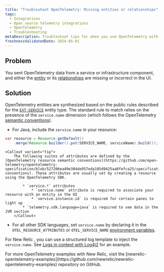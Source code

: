 ```yaml
---
title: "Troubleshoot OpenTelemetry: Missing entities or relationships"
tags:
  - Integrations
  - Open source telemetry integrations
  - OpenTelemetry
  - Troubleshooting
metaDescription: Troubleshoot tips for when you use OpenTelemetry with New Relic
freshnessValidatedDate: 2024-05-01
---
```


## Problem

You sent OpenTelemetry data from a service or infrastructure component, and either the [entity](/docs/new-relic-one/use-new-relic-one/core-concepts/what-entity-new-relic/) or its [relationships](/docs/new-relic-solutions/new-relic-one/core-concepts/what-entity-new-relic/#related-entities) are missing or incorrect in the UI.

## Solution

OpenTelemetry entities are synthesized based on the public rules described for the [`EXT-SERVICE`](https://github.com/newrelic/entity-definitions/blob/b8e75d839eed7859044a9bb601a62e5323107350/definitions/ext-service/definition.yml) entity type. The standard rule to match relies on the presence of the `service.name` dimension (which follows the OpenTelemetry [semantic conventions](https://github.com/open-telemetry/opentelemetry-specification/blob/527206ea49e384de957eda105d9425aa8fefca25/specification/overview.md#semantic-conventions)).

* For Java, include the  `service.name` in your resource:

```java
var resource = Resource.getDefault()
    .merge(Resource.builder().put(SERVICE_NAME, serviceName).build());
```

    <Callout variant="tip">
        The following suites of attributes are defined by the [OpenTelemetry resource semantic conventions](https://github.com/open-telemetry/opentelemetry-specification/blob/527206ea49e384de957eda105d9425aa8fefca25/specification/overview.md#semantic-conventions). These attributes are usually set by creating a resource using the OpenTelemetry SDK.

            * `service.*` attributes
                * `service.name` attribute is required to associate your resource with an entity in the UI
                * `service.instance.id` is required for certain panes to light up
            * `telemetry.sdk.language=java` is required to see data in the JVM section
        </Callout>

* For all other SDK languages, set `service.name` by declaring it in the `OTEL_RESOURCE_ATTRIBUTES` or `OTEL_SERVICE_NAME` [environment variables](https://github.com/open-telemetry/opentelemetry-specification/blob/20c82de552d08428e8cadaaef3e6cb46812f7c00/specification/sdk-environment-variables.md#general-sdk-configuration).

For New Relic <InlinePopover type="logs" />, you can use a structured log template to inject the `service.name`. See [Logs in context with Log4j2](https://github.com/newrelic/newrelic-opentelemetry-examples/blob/e3f5ee85b4dcd8dd29f8f69d78d122b82a9638ba/other-examples/java/logs-in-context-log4j2/Log4j2EventLayout.json#L2) for an example.

<Callout variant="tip">
  For more OpenTelemetry examples with New Relic, visit the [newrelic-opentelemetry-examples](https://github.com/newrelic/newrelic-opentelemetry-examples) repository on GitHub.
</Callout>